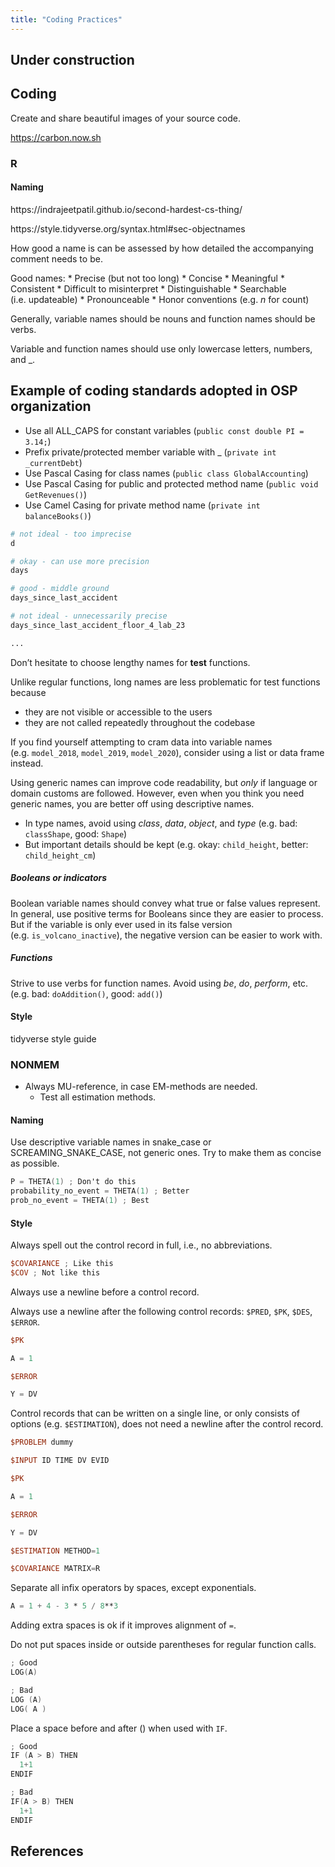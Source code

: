 ```yaml
---
title: "Coding Practices"
---
```


:::{.callout-caution}
# Under construction
:::

## Coding

Create and share beautiful images of your source code.

[https://carbon.now.sh](https://carbon.now.sh)

### R

#### Naming

https://indrajeetpatil.github.io/second-hardest-cs-thing/

https://style.tidyverse.org/syntax.html#sec-objectnames

How good a name is can be assessed by how detailed the accompanying comment needs to be.

Good names:
* Precise (but not too long)
* Concise
* Meaningful
* Consistent
* Difficult to misinterpret
* Distinguishable
* Searchable (i.e. updateable)
* Pronounceable
* Honor conventions (e.g. *n* for count)

Generally, variable names should be nouns and function names should be verbs.

Variable and function names should use only lowercase letters, numbers, and _.

:::{.callout-note}
# Example of coding standards adopted in OSP organization

* Use all ALL_CAPS for constant variables (`public const double PI = 3.14;`)
* Prefix private/protected member variable with _ (`private int _currentDebt`)
* Use Pascal Casing for class names (`public class GlobalAccounting`)
* Use Pascal Casing for public and protected method name (`public void GetRevenues()`)
* Use Camel Casing for private method name (`private int balanceBooks()`)

:::

```r
# not ideal - too imprecise
d

# okay - can use more precision
days

# good - middle ground
days_since_last_accident

# not ideal - unnecessarily precise
days_since_last_accident_floor_4_lab_23

...
```

:::{.callout-note}
Don’t hesitate to choose lengthy names for **test** functions.

Unlike regular functions, long names are less problematic for test functions because

* they are not visible or accessible to the users
* they are not called repeatedly throughout the codebase
:::

If you find yourself attempting to cram data into variable names (e.g. `model_2018`, `model_2019`, `model_2020`), consider using a list or data frame instead.

Using generic names can improve code readability, but *only* if language or domain customs are followed.
However, even when you think you need generic names, you are better off using descriptive names.

* In type names, avoid using *class*, *data*, *object*, and *type* (e.g. bad: `classShape`, good: `Shape`)
* But important details should be kept (e.g. okay: `child_height`, better: `child_height_cm`)

##### Booleans or indicators

Boolean variable names should convey what true or false values represent.
In general, use positive terms for Booleans since they are easier to process.
But if the variable is only ever used in its false version (e.g. `is_volcano_inactive`), the negative version can be easier to work with.

##### Functions

Strive to use verbs for function names.
Avoid using *be*, *do*, *perform*, etc. (e.g. bad: `doAddition()`, good: `add()`)

#### Style

tidyverse style guide

### NONMEM

* Always MU-reference, in case EM-methods are needed.
  * Test all estimation methods.

#### Naming

Use descriptive variable names in snake_case or SCREAMING_SNAKE_CASE, not generic ones.
Try to make them as concise as possible.

```verilog
P = THETA(1) ; Don't do this
probability_no_event = THETA(1) ; Better
prob_no_event = THETA(1) ; Best
```

#### Style

Always spell out the control record in full, i.e., no abbreviations.

```verilog
$COVARIANCE ; Like this
$COV ; Not like this
```

Always use a newline before a control record.

Always use a newline after the following control records: `$PRED`, `$PK`, `$DES`, `$ERROR`.

```verilog
$PK

A = 1

$ERROR

Y = DV

```

Control records that can be written on a single line, or only consists of options (e.g. `$ESTIMATION`), does not need a newline after the control record.

```verilog
$PROBLEM dummy

$INPUT ID TIME DV EVID

$PK

A = 1

$ERROR

Y = DV

$ESTIMATION METHOD=1

$COVARIANCE MATRIX=R
```

Separate all infix operators by spaces, except exponentials.

```verilog
A = 1 + 4 - 3 * 5 / 8**3
```

Adding extra spaces is ok if it improves alignment of `=`.

Do not put spaces inside or outside parentheses for regular function calls.

```verilog
; Good
LOG(A)

; Bad
LOG (A)
LOG( A )
```

Place a space before and after () when used with `IF`.

```verilog
; Good
IF (A > B) THEN
  1+1
ENDIF

; Bad
IF(A > B) THEN
  1+1
ENDIF
```

## References

::: {#refs}
:::
